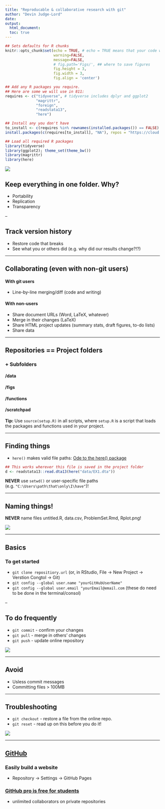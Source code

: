 ```yaml
---
title: "Reproducable & collaborative research with git"
author: "Devin Judge-Lord"
date: 
output: 
  html_document:
  toc: true
---
```


```r
## Sets defaults for R chunks
knitr::opts_chunk$set(echo = TRUE, # echo = TRUE means that your code will show
                      warning=FALSE,
                      message=FALSE,
                      # fig.path='Figs/', ## where to save figures
                      fig.height = 3,
                      fig.width = 3,
                      fig.align = 'center')

## Add any R packages you require. 
## Here are some we will use in 811:
requires <- c("tidyverse", # tidyverse includes dplyr and ggplot2
              "magrittr",
              "foreign",
              "readstata13",
              "here")

## Install any you don't have
to_install <- c(requires %in% rownames(installed.packages()) == FALSE)
install.packages(c(requires[to_install], "NA"), repos = "https://cloud.r-project.org/" )

## Load all required R packages
library(tidyverse)
library(ggplot2); theme_set(theme_bw())
library(magrittr)
library(here)
```
![](Figs/git-fire.png)

## Keep everything in one folder. Why?
- Portability
- Replication
- Transparency

--

## Track version history
- Restore code that breaks
- See what you or others did (e.g. why did our results change?!?)

---

## Collaborating (even with non-git users)

#### With git users 
- Line-by-line merging/diff (code and writing)

#### With non-users 
- Share document URLs (Word, LaTeX, whatever)
- Merge in their changes (LaTeX)
- Share HTML project updates (summary stats, draft figures, to-do lists)
- Share data

---

## Repositories == Project folders

### + Subfolders
#### /data
#### /figs
#### /functions
#### /scratchpad

**Tip:** Use `source(setup.R)` in all scripts, where `setup.R` is a script that loads the packages and functions used in your project.

---

## Finding things
- `here()` makes valid file paths: [Ode to the here() package](https://github.com/jennybc/here_here) 

```r
## This works wherever this file is saved in the project folder
d <- readstata13::read.dta13(here("data/EX1.dta"))
```

**NEVER** use `setwd()` or user-specific file paths (e.g. `"C:\Users\path\that\only\I\have"`)!

---

## Naming things!

**NEVER** name files untitled.R, data.csv, ProblemSet.Rmd, Rplot.png!

<img style="float: center;" src="Figs/naming-animals.png">

--- 

## Basics 

### To get started
- `git clone repositiory.url` (or, in RStudio, File -> New Project -> Verstion Congtol -> Git)
- `git config --global user.name "yourGitHubUserName"` 
- `git config --global user.email "yourEmail@email.com` (these do need to be done in the terminal/consol)

--

## To do frequently
- `git commit` - confirm your changes
- `git pull` - merge in others' changes
- `git push` - update online repository

![](https://imgs.xkcd.com/comics/git_commit.png)


---

## Avoid
- Usless commit messages
- Committing files > 100MB

---

## Troubleshooting
- `git checkout` - restore a file from the online repo.
- `git reset` - read up on this before you do it! 


![](https://imgs.xkcd.com/comics/git.png)


---

## [GitHub](https://GitHub.com)
### Easily build a website
- Repository -> Settings -> GitHub Pages

### [GitHub pro is free for students](https://education.github.com/pack)
- unlimited collaborators on private repositories
